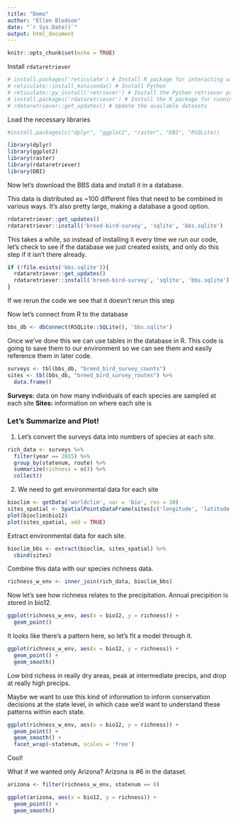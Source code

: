 ```yaml
---
title: "Demo"
author: "Ellen Bledsoe"
date: "`r Sys.Date()`"
output: html_document
---
```


```r
knitr::opts_chunk$set(echo = TRUE)
```

Install `rdataretriever`

```r
# install.packages('reticulate') # Install R package for interacting with Python
# reticulate::install_miniconda() # Install Python
# reticulate::py_install('retriever') # Install the Python retriever package
# install.packages('rdataretriever') # Install the R package for running the retriever
# rdataretriever::get_updates() # Update the available datasets
```

Load the necessary libraries
```r
#install.packages(c("dplyr", "ggplot2", "raster", "DBI", "RSQLite))

library(dplyr)
library(ggplot2)
library(raster)
library(rdataretriever)
library(DBI)
```

Now let’s download the BBS data and install it in a database.

This data is distributed as ~100 different files that need to be combined in various ways. It’s also pretty large, making a database a good option.

```r
rdataretriever::get_updates()
rdataretriever::install('breed-bird-survey', 'sqlite', 'bbs.sqlite')
```

This takes a while, so instead of installing it every time we run our code, let’s check to see if the database we just created exists, and only do this step if it isn’t there already.

```r
if (!file.exists('bbs.sqlite')){
  rdataretriever::get_updates()
  rdataretriever::install('breed-bird-survey', 'sqlite', 'bbs.sqlite')
}
```

If we rerun the code we see that it doesn’t rerun this step

Now let’s connect from R to the database

```r
bbs_db <- dbConnect(RSQLite::SQLite(), 'bbs.sqlite')
```

Once we’ve done this we can use tables in the database in R. This code is going to save them to our environment so we can see them and easily reference them in later code.

```r
surveys <- tbl(bbs_db, "breed_bird_survey_counts")
sites <- tbl(bbs_db, "breed_bird_survey_routes") %>%
  data.frame()
```
**Surveys:** data on how many individuals of each species are sampled at each site
**Sites:** information on where each site is

### Let's Summarize and Plot!

1) Let’s convert the surveys data into numbers of species at each site.

```r
rich_data <- surveys %>%
  filter(year == 2015) %>%
  group_by(statenum, route) %>%
  summarize(richness = n()) %>%
  collect()
```

2) We need to get environmental data for each site

```r
bioclim <- getData('worldclim', var = 'bio', res = 10)
sites_spatial <- SpatialPointsDataFrame(sites[c('longitude', 'latitude')], sites)
plot(bioclim$bio12)
plot(sites_spatial, add = TRUE)
```
Extract environmental data for each site.

```r
bioclim_bbs <- extract(bioclim, sites_spatial) %>%
  cbind(sites)
```

Combine this data with our species richness data.

```r
richness_w_env <- inner_join(rich_data, bioclim_bbs)
```

Now let’s see how richness relates to the precipitation.
Annual precipition is stored in bio12.

```r
ggplot(richness_w_env, aes(x = bio12, y = richness)) +
  geom_point()
```

It looks like there’s a pattern here, so let’s fit a model through it.

```r
ggplot(richness_w_env, aes(x = bio12, y = richness)) +
  geom_point() +
  geom_smooth()
```

Low bird richess in really dry areas, peak at intermediate precips, and drop at really high precips.

Maybe we want to use this kind of information to inform conservation decisions at the state level, in which case we’d want to understand these patterns within each state.

```r
ggplot(richness_w_env, aes(x = bio12, y = richness)) +
  geom_point() +
  geom_smooth() +
  facet_wrap(~statenum, scales = 'free')
```
Cool!

What if we wanted only Arizona? Arizona is #6 in the dataset.

```r
arizona <- filter(richness_w_env, statenum == 6)

ggplot(arizona, aes(x = bio12, y = richness)) +
  geom_point() +
  geom_smooth()
```

